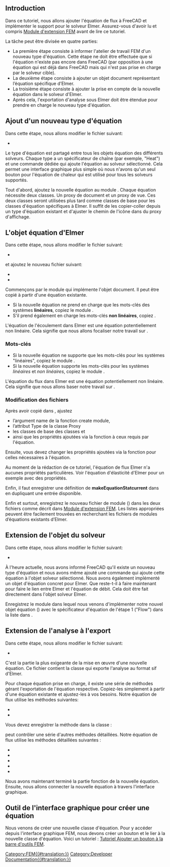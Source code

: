 <languages/>

{{TutorialInfo/fr
|Topic=Ajouter des équations FEM
|Level=Avancé
|Time=1 jour
|Author=[[User:JohnWang|JohnWang]]
|FCVersion=0.19
}}

== Introduction ==

Dans ce tutoriel, nous allons ajouter l'équation de flux à FreeCAD et implémenter le support pour le solveur Elmer. Assurez-vous d'avoir lu et compris [[Extend_FEM_Module/fr|Module d'extension FEM]] avant de lire ce tutoriel.

La tâche peut être divisée en quatre parties: 
* La première étape consiste à informer l'atelier de travail FEM d'un nouveau type d'équation. Cette étape ne doit être effectuée que si l'équation n'existe pas encore dans FreeCAD (par opposition à une équation qui est déjà dans FreeCAD mais qui n'est pas prise en charge par le solveur cible). 
* La deuxième étape consiste à ajouter un objet document représentant l’équation spécifique d’Elmer. 
* La troisième étape consiste à ajouter la prise en compte de la nouvelle équation dans le solveur d'Elmer. 
* Après cela, l'exportation d'analyse sous Elmer doit être étendue pour prendre en charge le nouveau type d'équation.

<span id="New_equation_type"></span>
== Ajout d'un nouveau type d'équation ==

Dans cette étape, nous allons modifier le fichier suivant:

* {{FileName|src/Mod/Fem/femsolver/equationbase.py}}

Le type d'équation est partagé entre tous les objets équation des différents solveurs. Chaque type a un spécificateur de chaîne (par exemple, "Heat") et une commande dédiée qui ajoute l'équation au solveur sélectionné. Cela permet une interface graphique plus simple où nous n'avons qu'un seul bouton pour l'équation de chaleur qui est utilisé pour tous les solveurs supportés.

Tout d'abord, ajoutez la nouvelle équation au module {{Incode|equationbase.py}}. Chaque équation nécessite deux classes. Un proxy de document et un proxy de vue. Ces deux classes seront utilisées plus tard comme classes de base pour les classes d'équation spécifiques à Elmer. Il suffit de les copier-coller depuis un type d'équation existant et d'ajuster le chemin de l'icône dans {{Incode|getIcon(self)}} du proxy d'affichage.

{{Code|code=
class FlowProxy(BaseProxy):
    pass

class FlowViewProxy(BaseViewProxy):
    def getIcon(self):
        return ":/icons/FEM_EquationFlow.svg"
}}

<span id="New_Elmer&#039;s_equation_object"></span>
== L'objet équation d'Elmer ==

Dans cette étape, nous allons modifier le fichier suivant:

* {{FileName|src/Mod/Fem/femsolver/elmer/equations/flow.py}}

et ajoutez le nouveau fichier suivant:

* {{FileName|src/Mod/Fem/ObjectsFem.py}}
* {{FileName|src/Mod/Fem/CMakeLists.txt}}

Commençons par le module qui implémente l'objet document. Il peut être copié à partir d'une équation existante.
* Si la nouvelle équation ne prend en charge que les mots-clés des systèmes '''linéaires''', copiez le module {{incode|femsolver/elmer/equations/elasticity.py}}. 
* S'il prend également en charge les mots-clés '''non linéaires''', copiez {{incode|femsolver/elmer/equations/heat.py}}. 
L'équation de l'écoulement dans Elmer est une équation potentiellement non linéaire. Cela signifie que nous allons focaliser notre travail sur {{incode|heat.py}}.

<span id="Keywords"></span>
=== Mots-clés ===

* Si la nouvelle équation ne supporte que les mots-clés pour les systèmes "linéaires", copiez le module {{Incode|femsolver/elmer/equations/elasticity.py}}. 
* Si la nouvelle équation supporte les mots-clés pour les systèmes ''linéaires'' et ''non linéaires'', copiez le module {{Incode|femsolver/elmer/equations/heat.py}}. 

L'équation du flux dans Elmer est une équation potentiellement non linéaire. Cela signifie que nous allons baser notre travail sur {{Incode|heat.py}}.

<span id="Editing_files"></span>
=== Modification des fichiers ===

Après avoir copié {{incode|heat.py}} dans {{incode|flow.py}}, ajustez
* l’argument name de la fonction create module,
* l’attribut Type de la classe Proxy
* les classes de base des classes {{incode|Proxy}} et {{incode|ViewProxy}}
* ainsi que les propriétés ajoutées via la fonction {{incode|obj.addProperty(..)}} à ceux requis par l'équation.

{{Code|code=
def create(doc, name="'''Flow'''"):
    return femutils.createObject(
        doc, name, Proxy, ViewProxy)

class Proxy(nonlinear.Proxy, equationbase.'''Flow'''Proxy):

    Type = "Fem::EquationElmer'''Flow'''"

    def __init__(self, obj):
        super(Proxy, self).__init__(obj)
        obj.Priority = 10

class ViewProxy(nonlinear.ViewProxy, equationbase.'''Flow'''ViewProxy):
    pass
}}

Ensuite, vous devez changer les propriétés ajoutées via la fonction {{Incode|obj.addProperty(..)}} pour celles nécessaires à l'équation.

Au moment de la rédaction de ce tutoriel, l'équation de flux Elmer n'a aucunes propriétés particulières. Voir l'équation d'élasticité d'Elmer pour un exemple avec des propriétés.

Enfin, il faut enregistrer une définition de '''makeEquationStatcurrent''' dans {{incode|ObjectsFem.py}} en dupliquant une entrée disponible.

Enfin et surtout, enregistrez le nouveau fichier de module ({{incode|flow.py}}) dans les deux fichiers {{incode|src/Mod/Fem/CMakeLists.txt}} comme décrit dans [https://www.freecadweb.org/wiki/Extend_FEM_Module/fr Module d'extension FEM]. Les listes appropriées peuvent être facilement trouvées en recherchant les fichiers de modules d’équations existants d’Elmer.

<span id="Extend_Solver_Object"></span>
== Extension de l'objet du solveur ==

Dans cette étape, nous allons modifier le fichier suivant:

* {{FileName|src/Mod/Fem/femsolver/elmer/solver.py}}

À l'heure actuelle, nous avons informé FreeCAD qu'il existe un nouveau type d'équation et nous avons même ajouté une commande qui ajoute cette équation à l'objet solveur sélectionné. Nous avons également implémenté un objet d'équation concret pour Elmer. Que reste-t-il à faire maintenant pour faire le lien entre Elmer et l'équation de débit. Cela doit être fait directement dans l'objet solveur Elmer.

Enregistrez le module dans lequel nous venons d'implémenter notre nouvel objet équation ({{incode|flow.py}}) avec le spécificateur d'équation de l'étape 1 (&quot;Flow&quot;) dans la liste {{incode|_EQUATIONS}} dans {{incode|elmer/solver.py}}.

{{Code|code=
from .equations import electrostatic
+from .equations import flow

...

_EQUATIONS = {
    "Heat": heat,
    "Elasticity": elasticity,
+    "Flow": flow,
}
}}

<span id="Extend_writer_object"></span>
== Extension de l'analyse à l'export ==

Dans cette étape, nous allons modifier le fichier suivant:

* {{FileName|src/Mod/Fem/femsolver/elmer/writer.py}}

C'est la partie la plus exigeante de la mise en œuvre d'une nouvelle équation. Ce fichier contient la classe {{incode|Writer}} qui exporte l'analyse au format sif d'Elmer.

Pour chaque équation prise en charge, il existe une série de méthodes gérant l'exportation de l'équation respective. Copiez-les simplement à partir d'une équation existante et ajustez-les à vos besoins. Notre équation de flux utilise les méthodes suivantes:

* {{Incode|_getFlowSolver}}
* {{Incode|_handleFlow}}

Vous devez enregistrer la méthode {{Incode|_handleFlow}} dans la classe {{Incode|Writer}} :

{{Code|code=
class Writer(object):
...
    def write(self):
...
        self._handleFlow()

...

}}

{{Incode|_handleFlow}} peut contrôler une série d'autres méthodes détaillées. Notre équation de flux utilise les méthodes détaillées suivantes :

* {{Incode|_handleFlowConstants}}
* {{Incode|_handleFlowMaterial}}
* {{Incode|_handleFlowInitialVelocity}}
* {{Incode|_handleFlowBndConditions}}
* {{Incode|_handleFlowEquation}}

Nous avons maintenant terminé la partie fonction de la nouvelle équation. Ensuite, nous allons connecter la nouvelle équation à travers l'interface graphique.

<span id="Gui_tool_to_create_an_equation"></span>
== Outil de l'interface graphique pour créer une équation ==

Nous venons de créer une nouvelle classe d'équation. Pour y accéder depuis l'interface graphique FEM, nous devons créer un bouton et le lier à la nouvelle classe d'équation. Voici un tutoriel : [[Add_Button_to_FEM_Toolbar_Tutorial/fr|Tutoriel Ajouter un bouton à la barre d'outils FEM]].

[[Category:FEM{{#translation:}}]]
[[Category:Developer Documentation{{#translation:}}]]